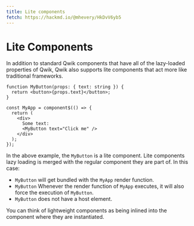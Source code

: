 ```yaml
---
title: Lite components
fetch: https://hackmd.io/@mhevery/HkDvV6yb5
---
```


# Lite Components

In addition to standard Qwik components that have all of the lazy-loaded properties of Qwik, Qwik also supports lite components that act more like traditional frameworks.

```tsx
function MyButton(props: { text: string }) {
  return <button>{props.text}</button>;
}

const MyApp = component$(() => {
  return (
    <div>
      Some text:
      <MyButton text="Click me" />
    </div>
  );
});
```

In the above example, the `MyButton` is a lite component. Lite components lazy loading is merged with the regular component they are part of. In this case:

- `MyButton` will get bundled with the `MyApp` render function.
- `MyButton` Whenever the render function of `MyApp` executes, it will also force the execution of `MyButton`.
- `MyButton` does not have a host element.

You can think of lightweight components as being inlined into the component where they are instantiated.
